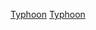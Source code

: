 {{catmore}}
{{Year by category
| m = 2
| c = 0
| d = 2
| y = 1
| cat = 太平洋颱風季
| in = 
| parent = 太平洋颱風季
| subcat = 2021年自然灾害
| sortkey = typhoon
}}

{{Commons category|2021 Pacific typhoon season}}

[[Category:2021年氣象|Typhoon]]
[[Category:2021年亞洲|Typhoon]]